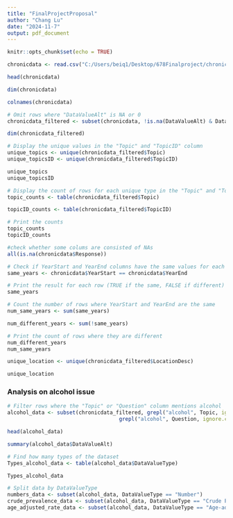 ```yaml
---
title: "FinalProjectProposal"
author: "Chang Lu"
date: "2024-11-7"
output: pdf_document
---
```


```r
knitr::opts_chunk$set(echo = TRUE)
```

```r
chronicdata <- read.csv("C:/Users/beiq1/Desktop/678Finalproject/chronicdata.csv")

head(chronicdata)

dim(chronicdata)

colnames(chronicdata)
```

```r
# Omit rows where "DataValueAlt" is NA or 0
chronicdata_filtered <- subset(chronicdata, !is.na(DataValueAlt) & DataValueAlt != 0)

dim(chronicdata_filtered)

```

```r
# Display the unique values in the "Topic" and "TopicID" column
unique_topics <- unique(chronicdata_filtered$Topic)
unique_topicsID <- unique(chronicdata_filtered$TopicID)

unique_topics
unique_topicsID

# Display the count of rows for each unique type in the "Topic" and "TopicID" column
topic_counts <- table(chronicdata_filtered$Topic)

topicID_counts <- table(chronicdata_filtered$TopicID)

# Print the counts
topic_counts
topicID_counts
```

```r
#check whether some colums are consisted of NAs
all(is.na(chronicdata$Response))
```

```r
# Check if YearStart and YearEnd columns have the same values for each row
same_years <- chronicdata$YearStart == chronicdata$YearEnd

# Print the result for each row (TRUE if the same, FALSE if different)
same_years

# Count the number of rows where YearStart and YearEnd are the same
num_same_years <- sum(same_years)

num_different_years <- sum(!same_years)
```
```r
# Print the count of rows where they are different
num_different_years
num_same_years
```
```r
unique_location <- unique(chronicdata_filtered$LocationDesc)

unique_location
```

### Analysis on alcohol issue

```r
# Filter rows where the "Topic" or "Question" column mentions alcohol
alcohol_data <- subset(chronicdata_filtered, grepl("alcohol", Topic, ignore.case = TRUE) | 
                                    grepl("alcohol", Question, ignore.case = TRUE))

head(alcohol_data)

summary(alcohol_data$DataValueAlt)


```

```r
# Find how many types of the dataset
Types_alcohol_data <- table(alcohol_data$DataValueType)

Types_alcohol_data

# Split data by DataValueType
numbers_data <- subset(alcohol_data, DataValueType == "Number")
crude_prevalence_data <- subset(alcohol_data, DataValueType == "Crude Prevalence")
age_adjusted_rate_data <- subset(alcohol_data, DataValueType == "Age-adjusted Rate")

```